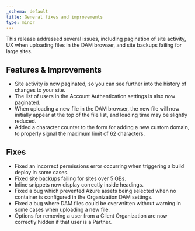 ```yaml
---
_schema: default
title: General fixes and improvements
type: minor
---
```

This release addressed several issues, including pagination of site activity, UX when uploading files in the DAM browser, and site backups failing for large sites.

## Features & Improvements

* Site activity is now paginated, so you can see further into the history of changes to your site.
* The list of users in the Account Authentication settings is also now paginated.
* When uploading a new file in the DAM browser, the new file will now initially appear at the top of the file list, and loading time may be slightly reduced.
* Added a character counter to the form for adding a new custom domain, to properly signal the maximum limit of 62 characters.

## Fixes

* Fixed an incorrect permissions error occurring when triggering a build deploy in some cases.
* Fixed site backups failing for sites over 5 GBs.
* Inline snippets now display correctly inside headings.
* Fixed a bug which prevented Azure assets being selected when no container is configured in the Organization DAM settings.
* Fixed a bug where DAM files could be overwritten without warning in some cases when uploading a new file.
* Options for removing a user from a Client Organization are now correctly hidden if that user is a Partner.